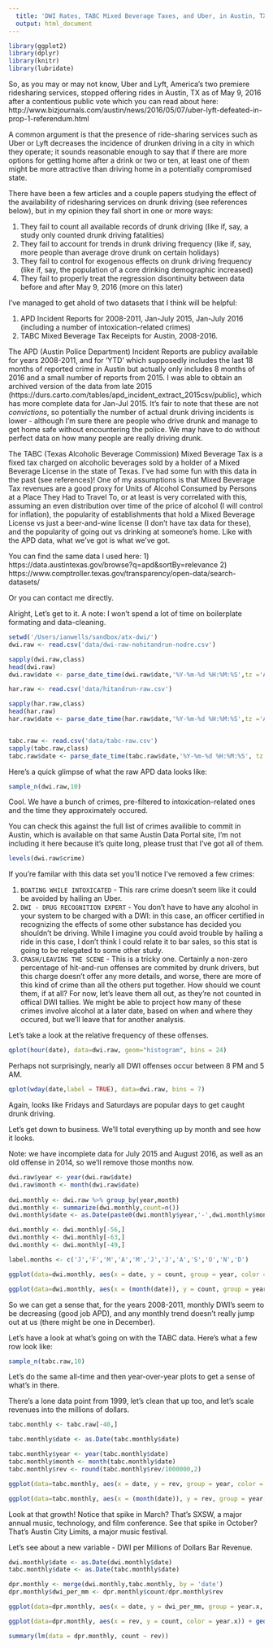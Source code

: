 ```yaml
---
  title: 'DWI Rates, TABC Mixed Beverage Taxes, and Uber, in Austin, TX'
  output: html_document
---
```


```r
library(ggplot2)
library(dplyr)
library(knitr)
library(lubridate)
```
So, as you may or may not know, Uber and Lyft, America's two premiere ridesharing services, stopped offering rides in Austin, TX as of May 9, 2016 after a contentious public vote which you can read about here: http://www.bizjournals.com/austin/news/2016/05/07/uber-lyft-defeated-in-prop-1-referendum.html

A common argument is that the presence of ride-sharing services such as Uber or Lyft decreases the incidence of drunken driving in a city in which they operate; it sounds reasonable enough to say that if there are more options for getting home after a drink or two or ten, at least one of them might be more attractive than driving home in a potentially compromised state.

There have been a few articles and a couple papers studying the effect of the availability of ridesharing services on drunk driving (see references below), but in my opinion they fall short in one or more ways:

1) They fail to count all available records of drunk driving (like if, say, a study only counted drunk driving fatalities)
2) They fail to account for trends in drunk driving frequency (like if, say, more people than average drove drunk on certain holidays) 
3) They fail to control for exogenous effects on drunk driving frequency (like if, say, the population of a core drinking demographic increased)
4) They fail to properly treat the regression disontinuity between data before and after May 9, 2016 (more on this later)

I've managed to get ahold of two datasets that I think will be helpful:
  
1) APD Incident Reports for 2008-2011, Jan-July 2015, Jan-July 2016 (including a number of intoxication-related crimes)
2) TABC Mixed Beverage Tax Receipts for Austin, 2008-2016.

The APD (Austin Police Department) Incident Reports are publicy available for years 2008-2011, and for 'YTD' which supposedly includes the last 18 months of reported crime in Austin but actually only includes 8 months of 2016 and a small number of reports from 2015.  I was able to obtain an archived version of the data from late 2015 (https://durs.carto.com/tables/apd_incident_extract_2015csv/public), which has more complete data for Jan-Jul 2015.  It's fair to note that these are not *convictions*, so potentially the number of actual drunk driving incidents is lower - although I'm sure there are people who drive drunk and manage to get home safe without encountering the police.  We may have to do without perfect data on how many people are really driving drunk.

The TABC (Texas Alcoholic Beverage Commission) Mixed Beverage Tax is a fixed tax charged on alcoholic beverages sold by a holder of a Mixed Beverage License in the state of Texas.  I've had some fun with this data in the past (see references)!  One of my assumptions is that Mixed Beverage Tax revenues are a good proxy for Units of Alcohol Consumed by Persons at a Place They Had to Travel To, or at least is very correlated with this, assuming an even distribution over time of the price of alcohol (I will control for inflation), the popularity of establishments that hold a Mixed Beverage License vs just a beer-and-wine license (I don't have tax data for these), and the popularity of going out vs drinking at someone's home.  Like with the APD data, what we've got is what we've got.

You can find the same data I used here:
1) https://data.austintexas.gov/browse?q=apd&sortBy=relevance
2) https://www.comptroller.texas.gov/transparency/open-data/search-datasets/

Or you can contact me directly.

Alright, Let's get to it.  A note: I won't spend a lot of time on boilerplate formating and data-cleaning.

```r
setwd('/Users/ianwells/sandbox/atx-dwi/')
dwi.raw <- read.csv('data/dwi-raw-nohitandrun-nodre.csv')

sapply(dwi.raw,class)
head(dwi.raw)
dwi.raw$date <- parse_date_time(dwi.raw$date,'%Y-%m-%d %H:%M:%S',tz ='America/Chicago')

har.raw <- read.csv('data/hitandrun-raw.csv')

sapply(har.raw,class)
head(har.raw)
har.raw$date <- parse_date_time(har.raw$date,'%Y-%m-%d %H:%M:%S',tz ='America/Chicago')


tabc.raw <- read.csv('data/tabc-raw.csv')
sapply(tabc.raw,class)
tabc.raw$date <- parse_date_time(tabc.raw$date,'%Y-%m-%d %H:%M:%S', tz = 'America/Chicago')
```

Here's a quick glimpse of what the raw APD data looks like:

```r
sample_n(dwi.raw,10)
```

Cool.  We have a bunch of crimes, pre-filtered to intoxication-related ones and the time they approximately occured.

You can check this against the full list of crimes availible to commit in Austin, which is available on that same Austin Data Portal site, I'm not including it here because it's quite long, please trust that I've got all of them.

```r
levels(dwi.raw$crime)
```

If you're familar with this data set you'll notice I've removed a few crimes:

1) `BOATING WHILE INTOXICATED` - This rare crime doesn't seem like it could be avoided by hailing an Uber.
2) `DWI - DRUG RECOGNITION EXPERT` - You don't have to have any alcohol in your system to be charged with a DWI: in this case, an officer certified in recognizing the effects of some other substance has decided you shouldn't be driving.  While I imagine you could avoid trouble by hailing a ride in this case, I don't think I could relate it to bar sales, so this stat is going to be relegated to some other study.
3) `CRASH/LEAVING THE SCENE` - This is a tricky one.  Certainly a non-zero percentage of hit-and-run offenses are commited by drunk drivers, but this charge doesn't offer any more details, and worse, there are more of this kind of crime than all the others put together.  How should we count them, if at all?  For now, let's leave them all out, as they're not counted in offical DWI tallies.  We might be able to project how many of these crimes involve alcohol at a later date, based on when and where they occured, but we'll leave that for another analysis.

Let's take a look at the relative frequency of these offenses.

```r
qplot(hour(date), data=dwi.raw, geom="histogram", bins = 24)
```

Perhaps not surprisingly, nearly all DWI offenses occur between 8 PM and 5 AM.

```r
qplot(wday(date,label = TRUE), data=dwi.raw, bins = 7)
```

Again, looks like Fridays and Saturdays are popular days to get caught drunk driving.

Let's get down to business.  We'll total everything up by month and see how it looks.

Note: we have incomplete data for July 2015 and August 2016, as well as an old offense in 2014, so we'll remove those months now.

```r
dwi.raw$year <- year(dwi.raw$date)
dwi.raw$month <- month(dwi.raw$date)
  
dwi.monthly <- dwi.raw %>% group_by(year,month)
dwi.monthly <- summarize(dwi.monthly,count=n())
dwi.monthly$date <- as.Date(paste0(dwi.monthly$year,'-',dwi.monthly$month,'-01'))

dwi.monthly <- dwi.monthly[-56,] 
dwi.monthly <- dwi.monthly[-63,] 
dwi.monthly <- dwi.monthly[-49,] 

label.months <- c('J','F','M','A','M','J','J','A','S','O','N','D')

ggplot(data=dwi.monthly, aes(x = date, y = count, group = year, color = factor(year))) + geom_point()

ggplot(data=dwi.monthly, aes(x = (month(date)), y = count, group = year, color = factor(year))) + geom_line() + scale_x_continuous( breaks = 1:12, labels = label.months)

```

So we can get a sense that, for the years 2008-2011, monthly DWI's seem to be decreasing (good job APD), and any monthly trend doesn't really jump out at us (there might be one in December). 

Let's have a look at what's going on with the TABC data.  Here's what a few row look like:

```r
sample_n(tabc.raw,10)
```

Let's do the same all-time and then year-over-year plots to get a sense of what's in there.

There's a lone data point from 1999, let's clean that up too, and let's scale revenues into the millions of dollars.

```r
tabc.monthly <- tabc.raw[-40,] 

tabc.monthly$date <- as.Date(tabc.monthly$date)

tabc.monthly$year <- year(tabc.monthly$date)
tabc.monthly$month <- month(tabc.monthly$date)
tabc.monthly$rev <- round(tabc.monthly$rev/1000000,2)

ggplot(data=tabc.monthly, aes(x = date, y = rev, group = year, color = factor(year))) + geom_point()

ggplot(data=tabc.monthly, aes(x = (month(date)), y = rev, group = year, color = factor(year))) + geom_line() + scale_x_continuous( breaks = 1:12, labels = label.months)
```

Look at that growth!  Notice that spike in March?  That's SXSW, a major annual music, technology, and film conference.  See that spike in October?  That's Austin City Limits, a major music festival.  

Let's see about a new variable - DWI per Millions of Dollars Bar Revenue.

```r
dwi.monthly$date <- as.Date(dwi.monthly$date)
tabc.monthly$date <- as.Date(tabc.monthly$date)

dpr.monthly <- merge(dwi.monthly,tabc.monthly, by = 'date')
dpr.monthly$dwi_per_mm <- dpr.monthly$count/dpr.monthly$rev

ggplot(data=dpr.monthly, aes(x = date, y = dwi_per_mm, group = year.x, color = factor(year.x))) + geom_point()

ggplot(data=dpr.monthly, aes(x = rev, y = count, color = year.x)) + geom_point() + geom_smooth(method = "lm")

summary(lm(data = dpr.monthly, count ~ rev))

```


